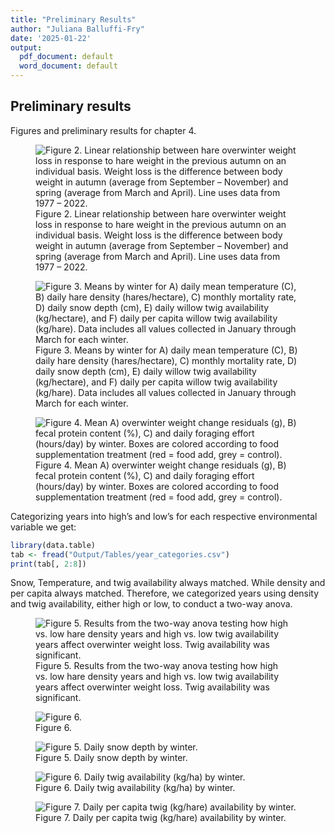 ```yaml
---
title: "Preliminary Results"
author: "Juliana Balluffi-Fry"
date: '2025-01-22'
output:
  pdf_document: default
  word_document: default
---
```


## Preliminary results

Figures and preliminary results for chapter 4.

![Figure 2. Linear relationship between hare overwinter weight loss in response to hare weight in the previous autumn on an individual basis. Weight loss is the difference between body weight in autumn (average from September -- November) and spring (average from March and April). Line uses data from 1977 -- 2022.](Output/Figures/hodges_figure.jpeg "Figure 2.")

![Figure 3. Means by winter for A) daily mean temperature (C), B) daily hare density (hares/hectare), C) monthly mortality rate, D) daily snow depth (cm), E) daily willow twig availability (kg/hectare), and F) daily per capita willow twig availability (kg/hare). Data includes all values collected in January through March for each winter.](Output/Figures/env_summary_figure1.jpeg)

![Figure 4. Mean A) overwinter weight change residuals (g), B) fecal protein content (%), C) and daily foraging effort (hours/day) by winter. Boxes are colored according to food supplementation treatment (red = food add, grey = control).](Output/Figures/dep_var_figure.jpeg)

Categorizing years into high's and low's for each respective environmental variable we get:

```r
library(data.table)
tab <- fread("Output/Tables/year_categories.csv")
print(tab[, 2:8])
```

Snow, Temperature, and twig availability always matched. While density and per capita always matched. Therefore, we categorized years using density and twig availability, either high or low, to conduct a two-way anova.

![Figure 5. Results from the two-way anova testing how high vs. low hare density years and high vs. low twig availability years affect overwinter weight loss. Twig availability was significant.](Output/Figures/weight_anova.jpeg)

![Figure 6.](Output/Figures/foraging_percap_control.jpeg)

![Figure 5. Daily snow depth by winter.](Output/Figures/snow_daily_figure.jpeg)

![Figure 6. Daily twig availability (kg/ha) by winter.](Output/Figures/twig_daily_figure.jpeg)

![Figure 7. Daily per capita twig (kg/hare) availability by winter.](Output/Figures/percap_daily_figure.jpeg)
